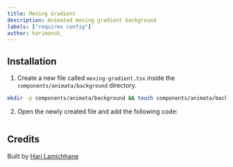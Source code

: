 ```yaml
---
title: Moving Gradient
description: Animated moving gradient background
labels: ["requires config"]
author: harimanok_
---
```


<ComponentPreview name="background-moving-gradient--docs" />

## Installation

1. Create a new file called `moving-gradient.tsx` inside the `components/animata/background` directory.

```bash
mkdir -p components/animata/background && touch components/animata/background/moving-gradient.tsx
```

2. Open the newly created file and add the following code:

```jsx file=<rootDir>/animata/background/moving-gradient.tsx

```

## Credits

Built by [Hari Lamichhane](https://github.com/hari)
